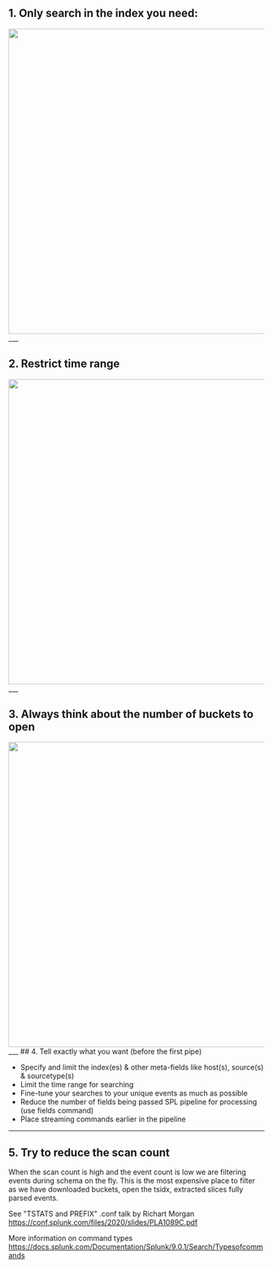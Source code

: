 ## 1. Only search in the index you need:
<img src="/static/app/splunk4champions2/images/only_index.png" width="600" />
___

## 2. Restrict time range 
<img src="/static/app/splunk4champions2/images/time_range.png" width="600" />
___

## 3. Always think about the number of buckets to open
<img src="/static/app/splunk4champions2/images/number_buckets.png" width="600" />
___
## 4. Tell exactly what you want (before the first pipe)

* Specify and limit the index(es) & other meta-fields like host(s), source(s) & sourcetype(s)
* Limit the time range for searching 
* Fine-tune your searches to your unique events as much as possible
* Reduce the number of fields being passed SPL pipeline for processing (use fields command)
* Place streaming commands earlier in the pipeline
___

## 5. Try to reduce the scan count
 When the scan count is high and the event count is low we are filtering events during schema on
the fly.
This is the most expensive place to filter as we have downloaded
buckets, open the tsidx, extracted slices fully parsed events. 


See "TSTATS and PREFIX"  .conf talk by Richart Morgan
https://conf.splunk.com/files/2020/slides/PLA1089C.pdf 

More information on command types 
https://docs.splunk.com/Documentation/Splunk/9.0.1/Search/Typesofcommands